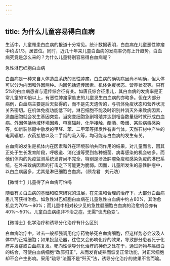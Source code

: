 ```yaml
---
---
---
```

title: 为什么儿童容易得白血病
---




生活中，儿童罹患白血病的报道十分常见。统计数据表明，白血病在儿童恶性肿瘤中约占1/3，居首位。同时，近几十年来儿童白血病的发病率仍有上升趋势。白血病究竟是怎么来的？为什么儿童特别容易得白血病呢？

急性淋巴细胞白血病



白血病是一种来自人体造血系统的恶性肿瘤。白血病的确切病因尚不明确，但大体可以分为内因和外因两种。内因包括遗传因素、机体免疫状态、营养状况等。只有5%的白血病患者与遗传综合征有关。如唐氏综合征患儿，其白血病的发病率是正常儿童的10倍以上，有恶性肿瘤家族史的儿童发生白血病的亦略多。但在大部分病例，白血病主要是后天获得的，而不是先天遗传的，与机体免疫状态和营养状况关系密切。在机体免疫功能低下时，淋巴细胞不能及时识别并消灭外来致病因素，造血细胞就会发生基因突变。当突变细胞急剧增殖并达到相当数量级时就形成白血病。外因包括地域环境因素、电离辐射、化学接触、酗酒、吸烟、某些病毒感染等，如新装修房中散发的甲醛、苯、二甲苯等挥发性有害气体，天然石材中产生的电离辐射，农药接触以及二手烟的吸入等，均可能与白血病的发生有关。



白血病的发生是机体内在因素和外在环境影响共同作用的结果。对儿童而言，因其正处于生长发育阶段，呼吸道、消化道等受到各种细菌、病毒感染的机会较多。而他们体内的免疫监测系统发育尚不完全，特别是涉及肿瘤免疫和感染免疫的淋巴系统，在外来致病因素的打击之下可能更为脆弱。因而，儿童所发生的恶性肿瘤中，以白血病居多，尤其是淋巴细胞白血病。（顾龙君　刘元昉）





【微博士】儿童得了白血病可怕吗

随着有关白血病的基础和临床研究的进展，在先进和合理的治疗下，大部分白血病患儿可获得治愈。如急性淋巴细胞白血病在儿童急性白血病中约占80%，其治愈机会为70%～80%；而儿童中相对较少见的急性髓细胞白血病的治愈机会亦有40%～50%。儿童白血病绝非不治之症，无需“谈虎色变”。

【微博士】化学治疗和诱导分化治疗有什么区别

白血病治疗中，过去一般都强调用化疗药物杀死白血病细胞，但这样势必会波及人体中的正常细胞；如果投鼠忌器，往往又会影响化疗的效果，导致部分患者死于化疗并发症或白血病复发。靶向性诱导分化治疗的神奇之处在于，通过药物与癌蛋白的结合，可使白血病细胞“改邪归正”，从而发育成熟而恢复正常功能，对正常细胞却不会产生影响。采用“疏导”法而不是“歼灭”法，诱导分化治疗的效果不言而喻。
